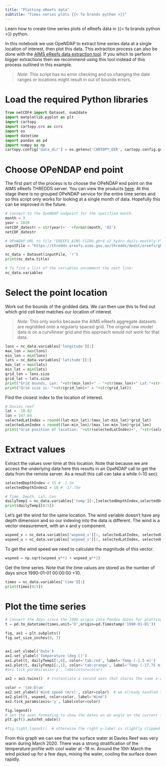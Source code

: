 ---
title: "Plotting eReefs data"
subtitle: "Times series plots {{< fa brands python >}}"
---

:::{.tutorial-description}
Learn how to create time series plots of eReefs data in {{< fa brands python >}} python.
:::

In this notebook we use OpeNDAP to extract time series data at a single location of interest, then plot this data. This extraction process can also be done with the [AIMS eReefs data extraction tool](https://extraction.ereefs.aims.gov.au/). If you which to perform bigger extractions then we recommend using this tool instead of this process outlined in this example.

> *Note*: This script has no error checking and so changing the date ranges or locations might result in out of bounds errors.

# Load the required Python libraries

```{python}
from netCDF4 import Dataset, num2date
import matplotlib.pyplot as plt
import cartopy
import cartopy.crs as ccrs
import os
import datetime
import pandas as pd
import numpy as np
cartopy.config['data_dir'] = os.getenv('CARTOPY_DIR', cartopy.config.get('data_dir'))
```

# Choose OPeNDAP end point

The first part of the process is to choose the OPeNDAP end point on the AIMS eReefs THREDDS server. You can view the products [here](https://thredds.ereefs.aims.gov.au/thredds/catalog/ereefs/gbr4_v2/catalog.html). At this stage there is no grouped OPeNDAP service for the entire time series and so this script only works for looking at a single month of data. Hopefully this can be improved in the future.

```{python}
# Connect to the OpeNDAP endpoint for the specified month.  
month = 3
year = 2020
netCDF_datestr = str(year)+'-'+format(month, '02')
netCDF_datestr
```

```{python}
# OPeNDAP URL to file "EREEFS_AIMS-CSIRO_gbr4_v2_hydro_daily-monthly-YYYY-MM.nc". Hydrodynamic 4km model, daily data for the month specified
inputFile = "https://thredds.ereefs.aims.gov.au/thredds/dodsC/ereefs/gbr4_v2/daily-monthly/EREEFS_AIMS-CSIRO_gbr4_v2_hydro_daily-monthly-"+netCDF_datestr+".nc"

nc_data = Dataset(inputFile, 'r')
print(nc_data.title)

# To find a list of the variables uncomment the next line: 
nc_data.variables
```

# Select the point location
Work out the bounds of the gridded data. We can then use this to find out which grid cell best matches our location of interest.

> *Note*: This only works because the AIMS eReefs aggregate datasets are regridded onto a regularly spaced grid. The original raw model data is on a curvilinear grid and this approach would not work for that data.

```{python}
lons = nc_data.variables['longitude'][:]
max_lon = max(lons)
min_lon = min(lons) 
lats = nc_data.variables['latitude'][:]
max_lat = max(lats)
min_lat = min(lats)
grid_lon = lons.size
grid_lat = lats.size
print("Grid bounds, Lon: "+str(min_lon)+" - "+str(max_lon)+" Lat:"+str(min_lat)+" - "+str(max_lat))
print("Grid size is: "+str(grid_lon)+" x "+str(grid_lat))
```

Find the closest index to the location of interest.

```{python}
# Davies reef
lat = -18.82
lon = 147.64
selectedLatIndex = round((lat-min_lat)/(max_lat-min_lat)*grid_lat)
selectedLonIndex = round((lon-min_lon)/(max_lon-min_lon)*grid_lon)
print("Grid position of location: "+str(selectedLatIndex)+", "+str(selectedLonIndex))
```

# Extract values

Extract the values over time at this location. Note that because we are access the underlying data here this results in an OpeNDAP call to get the data from the remote server. As a result this call can take a while (~10 sec).

```{python}
selectedDepthIndex = 15 # -1.5m
selectedDepthIndex2 = 10 # -17.75m

# Time, Depth, Lat, Lon
dailyTemp1 = nc_data.variables['temp'][:,[selectedDepthIndex,selectedDepthIndex2], selectedLatIndex, selectedLonIndex]
print(dailyTemp1[0:5])
```

Let's get the wind for the same location. The wind variable doesn't have any depth dimension and so our indexing into the data is different. The wind is a vector measurement, with an x and y component.

```{python}
wspeed_v = nc_data.variables['wspeed_v'][:, selectedLatIndex, selectedLonIndex]
wspeed_u = nc_data.variables['wspeed_v'][:, selectedLatIndex, selectedLonIndex]
```

To get the wind speed we need to calculate the magnitude of this vector.

```{python}
wspeed = np.sqrt(wspeed_v**2 + wspeed_u**2)
```

Get the time series. Note that the time values are stored as the number of days since 1990-01-01 00:00:00 +10.

```{python}
times = nc_data.variables['time'][:]
print(times[0:5])
```

# Plot the time series

```{python}
# Convert the days since the 1990 origin into Pandas dates for plotting
t = pd.to_datetime(times,unit='D',origin=pd.Timestamp('1990-01-01'))

fig, ax1 = plt.subplots()
fig.set_size_inches(8, 7)


ax1.set_xlabel('Date')
ax1.set_ylabel('Temperature (deg C)')
ax1.plot(t, dailyTemp1[:,0], color='tab:red', label='Temp (-1.5 m)')
ax1.plot(t, dailyTemp1[:,1], color='tab:orange', label='Temp (-17.75 m)')
#ax1.tick_params(axis='y', labelcolor=color)

ax2 = ax1.twinx()  # instantiate a second axes that shares the same x-axis

color = 'tab:blue'
ax2.set_ylabel('Wind speed (m/s)', color=color)  # we already handled the x-label with ax1
ax2.plot(t, wspeed, color=color, label='Wind')
ax2.tick_params(axis='y', labelcolor=color)

fig.legend()
# Set the axes formating to show the dates on an angle on the current figure (gcf)
plt.gcf().autofmt_xdate()

#fig.tight_layout()  # otherwise the right y-label is slightly clipped
```

From this graph we can see that the surface water at Davies Reef was very warm during March 2020. There was a strong stratification of the temperature profile with cool water at -18 m. Around the 10th March the wind picked up for a few days, mixing the water, cooling the surface down rapidly.
